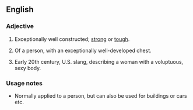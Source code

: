 ==English==
===Adjective===
{{en-adj|pos=[[built]] [[like]] a [[brick]] [[shithouse]]|-}}
# {{slang|idiom}} Exceptionally well constructed; [[strong]] or [[tough]].
# {{slang|idiom}} Of a person, with an exceptionally well-developed chest.
# {{slang/idiom}} Early 20th century, U.S. slang, describing a woman with a voluptuous, sexy body.

===Usage notes===
* Normally applied to a person, but can also be used for buildings or cars etc.